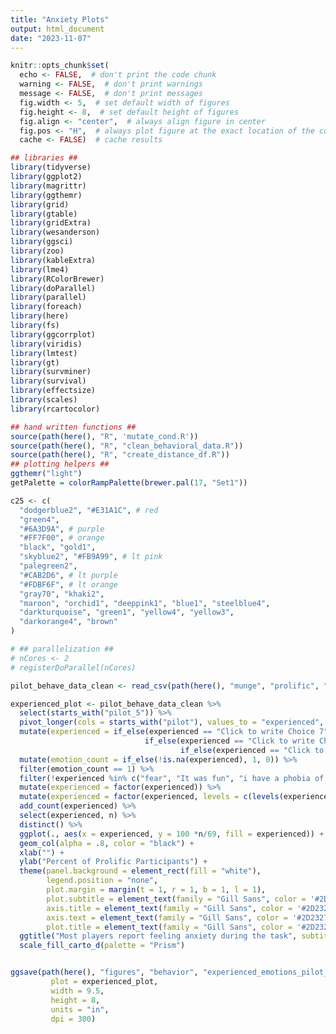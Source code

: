 ```yaml
---
title: "Anxiety Plots"
output: html_document
date: "2023-11-07"
---
```


```r
knitr::opts_chunk$set(
  echo <- FALSE,  # don't print the code chunk
  warning <- FALSE,  # don't print warnings
  message <- FALSE,  # don't print messages
  fig.width <- 5,  # set default width of figures
  fig.height <- 8,  # set default height of figures
  fig.align <- "center",  # always align figure in center
  fig.pos <- "H",  # always plot figure at the exact location of the code chunk
  cache <- FALSE)  # cache results

## libraries ##
library(tidyverse)
library(ggplot2)
library(magrittr)
library(ggthemr)
library(grid)
library(gtable)
library(gridExtra)
library(wesanderson)
library(ggsci)
library(zoo)
library(kableExtra)
library(lme4)
library(RColorBrewer)
library(doParallel)
library(parallel)
library(foreach)
library(here)
library(fs)
library(ggcorrplot)
library(viridis)
library(lmtest)
library(gt)
library(survminer)
library(survival)
library(effectsize)
library(scales)
library(rcartocolor)

## hand written functions ##
source(path(here(), "R", 'mutate_cond.R'))
source(path(here(), "R", "clean_behavioral_data.R"))
source(path(here(), "R", "create_distance_df.R"))
## plotting helpers ##
ggthemr("light")
getPalette = colorRampPalette(brewer.pal(17, "Set1"))

c25 <- c(
  "dodgerblue2", "#E31A1C", # red
  "green4",
  "#6A3D9A", # purple
  "#FF7F00", # orange
  "black", "gold1",
  "skyblue2", "#FB9A99", # lt pink
  "palegreen2",
  "#CAB2D6", # lt purple
  "#FDBF6F", # lt orange
  "gray70", "khaki2",
  "maroon", "orchid1", "deeppink1", "blue1", "steelblue4",
  "darkturquoise", "green1", "yellow4", "yellow3",
  "darkorange4", "brown"
)

# ## parallelization ##
# nCores <- 2
# registerDoParallel(nCores)

```

```r


pilot_behave_data_clean <- read_csv(path(here(), "munge", "prolific", "cleaned_pilot_behavior.csv"))


```

```r

experienced_plot <- pilot_behave_data_clean %>%
  select(starts_with("pilot_5")) %>%
  pivot_longer(cols = starts_with("pilot"), values_to = "experienced", names_to = "emotion") %>%
  mutate(experienced = if_else(experienced == "Click to write Choice 7", "Anger", 
                              if_else(experienced == "Click to write Choice 8", "Suspense", 
                                      if_else(experienced == "Click to write Choice 9", "Frusteration", experienced)))) %>%
  mutate(emotion_count = if_else(!is.na(experienced), 1, 0)) %>%
  filter(emotion_count == 1) %>%
  filter(!experienced %in% c("fear", "It was fun", "i have a phobia of ghosts now")) %>%
  mutate(experienced = factor(experienced)) %>%
  mutate(experienced = factor(experienced, levels = c(levels(experienced), "Boredom"), labels = c(levels(experienced), "Boredom"))) %>%
  add_count(experienced) %>%
  select(experienced, n) %>%
  distinct() %>%
  ggplot(., aes(x = experienced, y = 100 *n/69, fill = experienced)) +
  geom_col(alpha = .8, color = "black") +
  xlab("") +
  ylab("Percent of Prolific Participants") +
  theme(panel.background = element_rect(fill = "white"), 
        legend.position = "none",
        plot.margin = margin(t = 1, r = 1, b = 1, l = 1),
        plot.subtitle = element_text(family = "Gill Sans", color = '#2D2327', size = 18),
        axis.title = element_text(family = "Gill Sans", color = '#2D2327', size = 20),
        axis.text = element_text(family = "Gill Sans", color = '#2D2327', size = 18, angle = 45, vjust = 1, hjust = 1),
        plot.title = element_text(family = "Gill Sans", color = '#2D2327', size = 20, face = "bold")) +
  ggtitle("Most players report feeling anxiety during the task", subtitle = "Responses to: 'What did you experience when the ghost was close to catching you?'") +
  scale_fill_carto_d(palette = "Prism")


ggsave(path(here(), "figures", "behavior", "experienced_emotions_pilot_plot.png"),
         plot = experienced_plot,
         width = 9.5,
         height = 8,
         units = "in",
         dpi = 300)

```






